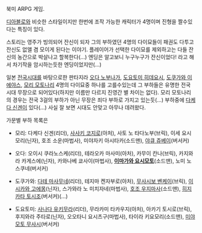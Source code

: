북미 ARPG 게임.

[[디아블로]]와 비슷한 스타일이지만 한번에 조작 가능한 캐릭터가 4명이며 진형을 짤수있다는 특징이 있다.

스토리는 영주가 빙의되어 잔신이 되자 그의 부하였던 4명의 다이묘들이 패권도 다투고 잔신도 없앨 겸 모이게 된다는 이야기.  플레이어가 선택한 다이묘를 제외하고는 다들 잔신의 농간으로 박살나고 할복한다(...) 엔딩은 알고보니 누구누구가 잔신이었다! 라고 해서 차기작을 암시하는듯한 엔딩이었지만(...)

일본 [[전국시대]]를 바탕으로한 판타지라 [[오다 노부나가]], [[도요토미 히데요시]], [[도쿠가와 이에야스]], [[모리 모토나리]] 4명의 다이묘중 하나를 고를수있는데 그 부하들은 유명한 전국 시대 무장으로 되어있다(하지만 이름만 다르지 진영간 별 차이는 없다).  모리 모토나리의 경우는 전국 3걸의 부하가 아닌 무장은 죄다 부하로 가지고 있는듯(...) 부하중에 [[다케다 신겐]]이 있다(...) 사실 잘 보면 시대도 안맞고 아무나 데려왔다.

가문별 부하 목록은

* 모리: 다케다 신겐(리더), [[사사키 코지로]](아처), 사토 노 타다노부(브릭), 이세 요시모리(닌자), 호조 소운(마법사), 미야자키 아시타카(소드맨), [[야큐 쥬베이]](버서커)

* 오다: 오이시 쿠라노스케(리더), 테라오카 마사미(아처), 카무이 칸나(브릭), 카지와라 카게스에(닌자), 카와나베 쿄사이(마법사), '''[[이마가와 요시모토]]'''(소드맨), 노미 노 스쿠네(버서커)

* 도쿠가와: [[다테 마사무네]](리더), 테지마 켄자부로(아처), [[무사시보 벤케이]](브릭), [[이시카와 고에몽]](닌자), 스가와라 노 미치자네(마법사), [[호조 우지마사]](소드맨), [[히지카타 토시조]](버서커)(...)

* 도요토미: [[사나다 유키무라]](리더), 무라카미 타카우지(아처), 아카기 토시로(브릭), 후지와라 주타로(닌자), 오오타니 요시츠구(마법사), 타이라 키요모리(소드맨), [[미야모토 무사시]](버서커)
